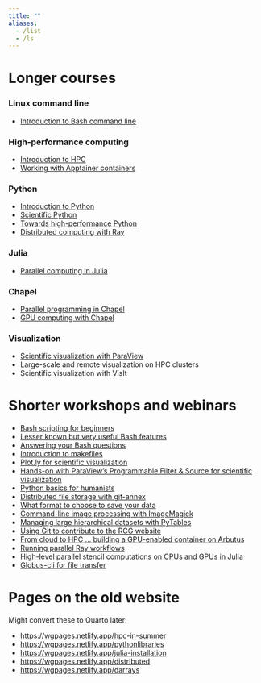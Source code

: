 ```yaml
---
title: ""
aliases:
  - /list
  - /ls
---
```


# Longer courses

### Linux command line

- [Introduction to Bash command line](bash)

### High-performance computing

- [Introduction to HPC](introhpc)
- [Working with Apptainer containers](apptainer)

### Python

- [Introduction to Python](intropython)
- [Scientific Python](scientificpython)
- [Towards high-performance Python](pythonhpc)
- [Distributed computing with Ray](ray)

### Julia

- [Parallel computing in Julia](julia)

### Chapel

- [Parallel programming in Chapel](chapel)
- [GPU computing with Chapel](chapel-gpu)

### Visualization

- [Scientific visualization with ParaView](paraview)
- Large-scale and remote visualization on HPC clusters
- Scientific visualization with VisIt

# Shorter workshops and webinars

- [Bash scripting for beginners](bashscripting)
- [Lesser known but very useful Bash features](bashfeatures)
- [Answering your Bash questions](bash-questions)
- [Introduction to makefiles](make)
- [Plot.ly for scientific visualization](plotly)
- [Hands-on with ParaView's Programmable Filter & Source for scientific visualization](programmable)
- [Python basics for humanists](humanitiespython)
- [Distributed file storage with git-annex](annex)
- [What format to choose to save your data](formats)
- [Command-line image processing with ImageMagick](imagemagick)
- [Managing large hierarchical datasets with PyTables](pytables)
- [Using Git to contribute to the RCG website](git-rcg)
- [From cloud to HPC ... building a GPU-enabled container on Arbutus](cloud2hpc)
- [Running parallel Ray workflows](clusterworkflows)
- [High-level parallel stencil computations on CPUs and GPUs in Julia](stencil)
- [Globus-cli for file transfer](globus)

# Pages on the old website

Might convert these to Quarto later:

- <https://wgpages.netlify.app/hpc-in-summer>
- <https://wgpages.netlify.app/pythonlibraries>
- <https://wgpages.netlify.app/julia-installation>
- <https://wgpages.netlify.app/distributed>
- <https://wgpages.netlify.app/darrays>

<!-- ### maybe -->
<!--     vis/ vis1.md vis2.md -->
<!-- ### never -->
<!--     chapel-original.md chapel1/ driConnect.md nationalJulia-202202.md -->
<!--     dataladIntro-202302.md dataladWebinar-20230328.md -->
<!--     introPython-menu.md python1/ # an older course, replaced with 3dayPython-menu.md -->







<!-- :::{layout="[[5, 5, 5, 5], [5, 5, 5, 5]]"} -->
<!-- :::{.card .mb-3} -->
<!-- :::{.card-body} -->
<!-- [AI](/ai/index.qmd){.card-title .stretched-link} -->
<!-- [Deep learning frameworks]{.text-muted} -->
<!-- ::: -->
<!-- ::: -->
<!-- :::{.card .mb-3} -->
<!-- :::{.card-body} -->
<!-- [R](/r/index.qmd){.card-title .stretched-link} -->
<!-- [Statistical programming]{.text-muted} -->
<!-- ::: -->
<!-- ::: -->
<!-- ::: -->
